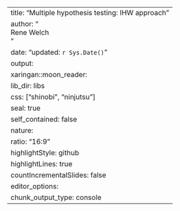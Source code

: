---
title: "Multiple hypothesis testing: IHW approach"
author: "<br>Rene Welch<br>"
date: "updated: `r Sys.Date()`"
output:
  xaringan::moon_reader:
    lib_dir: libs
    css: ["shinobi", "ninjutsu"]
    seal: true 
    self_contained: false
    nature:
      ratio: "16:9"
      highlightStyle: github
      highlightLines: true
      countIncrementalSlides: false
editor_options: 
  chunk_output_type: console
---